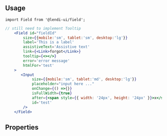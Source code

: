 
## Usage

```
import Field from '@lendi-ui/field';
```

```jsx
// still need to implement Tooltip
    <Field id="fieldId"
        size={{mobile:'sm', tablet:'sm', desktop:'lg'}}
        label='This is a label'
        assistiveText='Assistive text'
        link={<Link>forgot</Link>}
        tooltip={<></>}
        error='error message'
        htmlFor='test'
    >
       <Input
            size={{mobile:'sm', tablet:'md', desktop:'lg'}}
            placeholder="input here ..."
            onChange={() =>{}}
            isFullWidth={true}
            after={<span style={{ width: '24px', height: '24px' }}>x</span>}
            id='test'
        />
    </Field>
```

## Properties

<PropTable>
  <PropTable.Entry name="assistiveText" type="string" description="The Label assistive text content"/>
  <PropTable.Entry name="children" required type="React.ReactNode" description="The Field content"/>
  <PropTable.Entry name="error" type="string" description="The error message (Will only appear if touch is true)"/>
  <PropTable.Entry name="htmlFor" type="string" description="The for attribute of the <Field> tag should be equal to the id attribute of the related element to bind them together."/>
  <PropTable.Entry name="isRequired" type="boolean" defaultValue='true' description="Whether or not a field is required"/>
  <PropTable.Entry name="label" type="string" description="The Label content"/>
  <PropTable.Entry name="link" type="string" description="The Label link content"/>
  <PropTable.Entry name="size" type={`"lg" | "sm"`} defaultValue="sm" description="The Field Label size"/>
  <PropTable.Entry name="tooltip" type="React.ReactNode" description="ToolTip"/>
  <PropTable.Entry name="touched" type="boolean" description="Whether the user has interacted with the field"/>
</PropTable>
